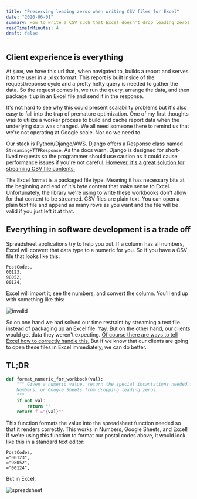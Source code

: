 ```yaml
---
title: "Preserving leading zeros when writing CSV files for Excel"
date: "2020-06-01"
summary: How to write a CSV such that Excel doesn't drop leading zeros where they're needed. Postal codes are a great example of when those leading zeros contain valuable information.
readTimeInMinutes: 4
draft: false
---
```


## Client experience is everything

At `$JOB`, we have this url that, when navigated to, builds a report and serves it to the user in a .xlsx format. This report is built inside of the request/reponse cycle and a pretty hefty query is needed to gather the data. So the request comes in, we run the query, arrange the data, and then package it up in an Excel file and send it in the response.

It's not hard to see why this could present scalability problems but it's also easy to fall into the trap of premature optimization. One of my first thoughts was to utilize a worker process to build and cache report data when the underlying data was changed. We all need someone there to remind us that we're not operating at Google scale. Nor do we need to.

Our stack is Python/Django/AWS. Django offers a Response class named `StreamingHTTPResponse`. As the docs warn, Django is designed for short-lived requests so the programmer should use caution as it could cause performance issues if you're not careful. [However, it's a great solution for streaming CSV file contents.](https://docs.djangoproject.com/en/3.0/howto/outputting-csv/#streaming-csv-files)

The Excel format is a packaged file type. Meaning it has necessary bits at the beginning and end of it's byte content that make sense to Excel. Unfortunately, the library we're using to write these workbooks don't allow for that content to be streamed. CSV files are plain text. You can open a plain text file and append as many rows as you want and the file will be valid if you just left it at that.

## Everything in software development is a trade off

Spreadsheet applications try to help you out. If a column has all numbers, Excel will convert that data type to a numeric for you. So if you have a CSV file that looks like this:

```text
PostCodes,
00123,
98052,
00124,
```

Excel will import it, see the numbers, and convert the column. You'll end up with something like this:

![invalid](/images/invalid.png)

So on one hand we had solved our time restraint by streaming a text file instead of packaging up an Excel file. Yay. But on the other hand, our clients would get data they weren't expecting. [Of course there are ways to tell Excel how to correctly handle this.](https://support.office.com/en-us/article/keeping-leading-zeros-and-large-numbers-1bf7b935-36e1-4985-842f-5dfa51f85fe7) But if we know that our clients are going to open these files in Excel immediately, we can do better.

## TL;DR

```python
def format_numeric_for_workbook(val):
    """ Given a numeric value, return the special incantations needed to prevent Excel,
    Numbers, or Google Sheets from dropping leading zeros.
    """
    if not val:
        return ""
    return f'="{val}"'
```

This function formats the value into the spreadsheet function needed so that it renders correctly. This works in Numbers, Google Sheets, and Excel! If we're using this function to format our postal codes above, it would look like this in a standard text editor:

```text
PostCodes,
="00123",
="98052",
="00124",
```

But in Excel,

![spreadsheet](/images/spreadsheet.png)
